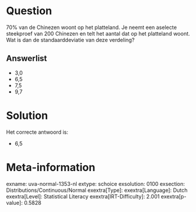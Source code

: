 Question
========

70% van de Chinezen woont op het platteland. Je neemt een aselecte
steekproef van 200 Chinezen en telt het aantal dat op het platteland
woont. Wat is dan de standaarddeviatie van deze verdeling?

Answerlist
----------

* 3,0
* 6,5
* 7,5
* 9,7

Solution
========

Het correcte antwoord is: 

* 6,5

Meta-information
================
exname: uva-normal-1353-nl
extype: schoice
exsolution: 0100
exsection: Distributions/Continuous/Normal
exextra[Type]: 
exextra[Language]: Dutch
exextra[Level]: Statistical Literacy
exextra[IRT-Difficulty]: 2.001
exextra[p-value]: 0.5828
